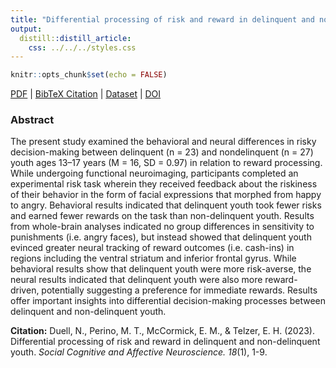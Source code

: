 ```yaml
---
title: "Differential processing of risk and reward in delinquent and non-delinquent youth."
output:
  distill::distill_article:
    css: ../../../styles.css
---
```


```r
knitr::opts_chunk$set(echo = FALSE)
```

[<i class="fas fa-file-download"></i> PDF](34.Duell-Perino-McCormick-Telzer-2023-SCAN.pdf) | [<i class="fas fa-quote-left"></i><i class="fas fa-quote-right"></i> BibTeX Citation](cite.bib) | [<i class="ai ai-open-data"></i> Dataset](https://neurovault.org/collections/12312/) | [<i class="fas fa-link"></i> DOI](https://doi.org/10.1093/scan/nsad040)


### Abstract
The present study examined the behavioral and neural differences in risky decision-making between delinquent (n = 23) and nondelinquent (n = 27) youth ages 13–17 years (M = 16, SD = 0.97) in relation to reward processing. While undergoing functional neuroimaging, participants completed an experimental risk task wherein they received feedback about the riskiness of their behavior in the form of facial expressions that morphed from happy to angry. Behavioral results indicated that delinquent youth took fewer risks and earned fewer rewards on the task than non-delinquent youth. Results from whole-brain analyses indicated no group differences in sensitivity to punishments (i.e. angry faces), but instead showed that delinquent youth evinced greater neural tracking of reward outcomes (i.e. cash-ins) in regions including the ventral striatum and inferior frontal gyrus. While behavioral results show that delinquent youth were more risk-averse, the neural results indicated that delinquent youth were also more reward-driven, potentially suggesting a preference for immediate rewards.  Results offer important insights into differential decision-making processes between delinquent and non-delinquent youth.

**Citation:** Duell, N., Perino, M. T., McCormick, E. M., & Telzer, E. H. (2023). Differential processing of risk and reward in delinquent and non-delinquent youth. *Social Cognitive and Affective Neuroscience. 18*(1), 1-9.